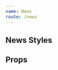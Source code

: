 ```yaml
---
name: News
route: /news
---
```



## News Styles

<Playground>
  <News
    title="string"
    content="string"
    handleSave="function to handle the saved button"
    saved="boolean checkbox"
  />
</Playground>

## Props

<Props of={News} />
